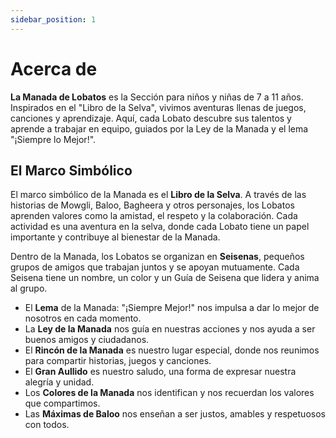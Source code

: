 ```yaml
---
sidebar_position: 1
---
```

# Acerca de

**La Manada de Lobatos** es la Sección para niños y niñas de 7 a 11 años. Inspirados en el "Libro de la Selva", vivimos aventuras llenas de juegos, canciones y aprendizaje. Aquí, cada Lobato descubre sus talentos y aprende a trabajar en equipo, guiados por la Ley de la Manada y el lema "¡Siempre lo Mejor!".

## El Marco Simbólico

El marco simbólico de la Manada es el **Libro de la Selva**.
A través de las historias de Mowgli, Baloo, Bagheera y otros personajes, los Lobatos aprenden valores como la amistad, el respeto y la colaboración. Cada actividad es una aventura en la selva, donde cada Lobato tiene un papel importante y contribuye al bienestar de la Manada.

Dentro de la Manada, los Lobatos se organizan en **Seisenas**, pequeños grupos de amigos que trabajan juntos y se apoyan mutuamente. Cada Seisena tiene un nombre, un color y un Guía de Seisena que lidera y anima al grupo.

+ El **Lema** de la Manada: "¡Siempre Mejor!" nos impulsa a dar lo mejor de nosotros en cada momento.
+ La **Ley de la Manada** nos guía en nuestras acciones y nos ayuda a ser buenos amigos y ciudadanos.
+ El **Rincón de la Manada** es nuestro lugar especial, donde nos reunimos para compartir historias, juegos y canciones.
+ El **Gran Aullido** es nuestro saludo, una forma de expresar nuestra alegría y unidad.
+ Los **Colores de la Manada** nos identifican y nos recuerdan los valores que compartimos.
+ Las **Máximas de Baloo** nos enseñan a ser justos, amables y respetuosos con todos.
